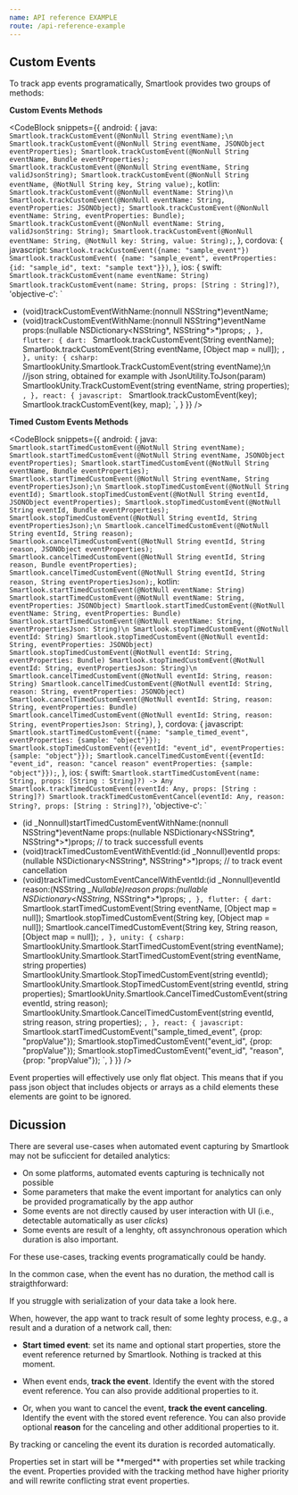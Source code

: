 ```yaml
---
name: API reference EXAMPLE
route: /api-reference-example
---
```


## Custom Events

To track app events programatically, Smartlook provides two groups of methods:

**Custom Events Methods**

<CodeBlock
  snippets={{
    android: {
      java: `
Smartlook.trackCustomEvent(@NonNull String eventName);\n 
Smartlook.trackCustomEvent(@NonNull String eventName, JSONObject eventProperties);
Smartlook.trackCustomEvent(@NonNull String eventName, Bundle eventProperties);
Smartlook.trackCustomEvent(@NonNull String eventName, String validJsonString);
Smartlook.trackCustomEvent(@NonNull String eventName, @NotNull String key, String value);
      `,
      kotlin: `
Smartlook.trackCustomEvent(@NonNull eventName: String)\n
Smartlook.trackCustomEvent(@NonNull eventName: String, eventProperties: JSONObject);
Smartlook.trackCustomEvent(@NonNull eventName: String, eventProperties: Bundle);
Smartlook.trackCustomEvent(@NonNull eventName: String, validJsonString: String);
Smartlook.trackCustomEvent(@NonNull eventName: String, @NotNull key: String, value: String);
      `,
    },
    cordova: {
      javascript: `
Smartlook.trackCustomEvent({name: "sample_event"})
Smartlook.trackCustomEvent( {name: "sample_event", eventProperties: {id: "sample_id", text: "sample text"}})
      `,
    },
    ios: {
      swift: `
Smartlook.trackCustomEvent(name eventName: String)
Smartlook.trackCustomEvent(name: String, props: [String : String]?)
`,
      'objective-c': `
+ (void)trackCustomEventWithName:(nonnull NSString*)eventName;
+ (void)trackCustomEventWithName:(nonnull NSString*)eventName props:(nullable NSDictionary<NSString*, NSString*>*)props;
      `,
    },
    flutter: {
    dart: `
Smartlook.trackCustomEvent(String eventName);
Smartlook.trackCustomEvent(String eventName, [Object map = null]);
`,
  },
  unity: {
    csharp: `
SmartlookUnity.Smartlook.TrackCustomEvent(string eventName);\n
//json string, obtained for example with JsonUtility.ToJson(param)
SmartlookUnity.TrackCustomEvent(string eventName, string properties);
`,
  },
  react: {
    javascript: `
Smartlook.trackCustomEvent(key);
Smartlook.trackCustomEvent(key, map);
`,
  }
  }}
/>

**Timed Custom Events Methods**

<CodeBlock
  snippets={{
    android: {
      java: `
Smartlook.startTimedCustomEvent(@NotNull String eventName);
Smartlook.startTimedCustomEvent(@NotNull String eventName, JSONObject eventProperties);
Smartlook.startTimedCustomEvent(@NotNull String eventName, Bundle eventProperties);
Smartlook.startTimedCustomEvent(@NotNull String eventName, String eventPropertiesJson);\n
Smartlook.stopTimedCustomEvent(@NotNull String eventId);
Smartlook.stopTimedCustomEvent(@NotNull String eventId, JSONObject eventProperties);
Smartlook.stopTimedCustomEvent(@NotNull String eventId, Bundle eventProperties);
Smartlook.stopTimedCustomEvent(@NotNull String eventId, String eventPropertiesJson);\n
Smartlook.cancelTimedCustomEvent(@NotNull String eventId, String reason);
Smartlook.cancelTimedCustomEvent(@NotNull String eventId, String reason, JSONObject eventProperties);
Smartlook.cancelTimedCustomEvent(@NotNull String eventId, String reason, Bundle eventProperties);
Smartlook.cancelTimedCustomEvent(@NotNull String eventId, String reason, String eventPropertiesJson);
      `,
      kotlin: `
Smartlook.startTimedCustomEvent(@NotNull eventName: String)
Smartlook.startTimedCustomEvent(@NotNull eventName: String, eventProperties: JSONObject)
Smartlook.startTimedCustomEvent(@NotNull eventName: String, eventProperties: Bundle)
Smartlook.startTimedCustomEvent(@NotNull eventName: String, eventPropertiesJson: String)\n
Smartlook.stopTimedCustomEvent(@NotNull eventId: String)
Smartlook.stopTimedCustomEvent(@NotNull eventId: String, eventProperties: JSONObject)
Smartlook.stopTimedCustomEvent(@NotNull eventId: String, eventProperties: Bundle)
Smartlook.stopTimedCustomEvent(@NotNull eventId: String, eventPropertiesJson: String)\n
Smartlook.cancelTimedCustomEvent(@NotNull eventId: String, reason: String)
Smartlook.cancelTimedCustomEvent(@NotNull eventId: String, reason: String, eventProperties: JSONObject)
Smartlook.cancelTimedCustomEvent(@NotNull eventId: String, reason: String, eventProperties: Bundle)
Smartlook.cancelTimedCustomEvent(@NotNull eventId: String, reason: String, eventPropertiesJson: String)
      `,
    },
    cordova: {
      javascript: `
Smartlook.startTimedCustomEvent({name: "sample_timed_event", eventProperties: {sample: "object"}});
Smartlook.stopTimedCustomEvent({eventId: "event_id", eventProperties: {sample: "object"}});
Smartlook.cancelTimedCustomEvent({eventId: "event_id", reason: "cancel reason" eventProperties: {sample: "object"}});
      `,
    },
    ios: {
      swift: `
Smartlook.startTimedCustomEvent(name: String, props: [String : String]?) -> Any
Smartlook.trackTimedCustomEvent(eventId: Any, props: [String : String]?)
Smartlook.trackTimedCustomEventCancel(eventId: Any, reason: String?, props: [String : String]?)
`,
      'objective-c': `
 + (id _Nonnull)startTimedCustomEventWithName:(nonnull NSString*)eventName props:(nullable NSDictionary<NSString*, NSString*>*)props;
 // to track successfull events
+ (void)trackTimedCustomEventWithEventId:(id _Nonnull)eventId props:(nullable NSDictionary<NSString*, NSString*>*)props;
// to track event cancellation
+ (void)trackTimedCustomEventCancelWithEventId:(id _Nonnull)eventId reason:(NSString *_Nullable)reason props:(nullable NSDictionary<NSString*, NSString*>*)props;
      `,
    },
    flutter: {
    dart: `
Smartlook.startTimedCustomEvent(String eventName, [Object map = null]);
Smartlook.stopTimedCustomEvent(String key, [Object map = null]);
Smartlook.cancelTimedCustomEvent(String key, String reason, [Object map = null]);
`,
  },
  unity: {
    csharp: `
SmartlookUnity.Smartlook.StartTimedCustomEvent(string eventName);
SmartlookUnity.Smartlook.StartTimedCustomEvent(string eventName, string properties)
SmartlookUnity.Smartlook.StopTimedCustomEvent(string eventId);
SmartlookUnity.Smartlook.StopTimedCustomEvent(string eventId, string properties);
SmartlookUnity.Smartlook.CancelTimedCustomEvent(string eventId, string reason);
SmartlookUnity.Smartlook.CancelTimedCustomEvent(string eventId, string reason, string properties);
`,
  },
  react: {
    javascript: `
Smartlook.startTimedCustomEvent("sample_timed_event", {prop: "propValue"});
Smartlook.stopTimedCustomEvent("event_id", {prop: "propValue"});
Smartlook.stopTimedCustomEvent("event_id", "reason", {prop: "propValue"});
`,
  }
  }}
/>

<Alert kind="important" visibleOn="cordova,react,flutter">
Event properties will effectively use only flat object. 
This means that if you pass json object that includes objects or arrays as a child elements these elements are goint to be ignored.
</Alert>

## Dicussion

There are several use-cases when automated event capturing by Smartlook may not be suficcient for detailed analytics: 

* On some platforms, automated events capturing is technically not possible
* Some parameters that make the event important for analytics can only be provided programatically by the app author
* Some events are not directly caused by user interaction with UI (i.e., detectable automatically as user _clicks_)
* Some events are result of a lenghty, oft assynchronous operation which duration is also important.

For these use-cases, tracking events programatically could be handy.

In the common case, when the event has no duration, the method call is straigthforward:

<Alert kind="example"> 
<CodeBlock
  snippets={{
    android: {
      java: `
Smartlook.trackCustomEvent("CUSTOM_EVENT", eventProperties);
      `,
      kotlin: `
Smartlook.trackCustomEvent("CUSTOM_EVENT", eventProperties:);
      `,
    },
    cordova: {
      javascript: `
Smartlook.trackCustomEvent( {name: "sample_event", eventProperties: {id: "sample_id", text: "sample text"}})
      `,
    },
    ios: {
      swift: `
Smartlook.trackCustomEvent("custom_event", props: [ "some_property" : somePropertyValue ]);\n
`,
      'objective-c': `
[Smartlook trackCustomEventWithName:@"duration_event" props:@{ @"some_property" : somePropertyValue }];
      `,
    },
    flutter: {
    dart: `
an example here
`,
  },
  unity: {
    csharp: `
an example here
`,
  },
  react: {
    javascript: `
an example here
`,
  }
  }}
/>
</Alert>

<Alert kind="note" visibleOn="android">
If you struggle with serialization of your data take a look here.
</Alert>

When, however, the app want to track result of some leghty process, e.g., a result and a duration of a network call, then:

* **Start timed event**: set its name and optional start properties, store the event reference returned by Smartlook. Nothing is tracked at this moment.

* When event ends, **track the event**. Identify the event with the stored event reference. You can also provide additional properties to it. 

* Or, when you want to cancel the event, **track the event canceling**. Identify the event with the stored event reference. You can also provide optional **reason** for the canceling and other additional properties to it. 

By tracking or canceling the event its duration is recorded automatically.

<Alert kind="example"> 
<CodeBlock
  snippets={{
    android: {
      java: `
String eventID = Smartlook.startTimedCustomEvent("duration_event");
Thread.sleep(1000); //long running operation
Smartlook.stopTimedCustomEvent(eventId);
      `,
      kotlin: `
val eventID = Smartlook.startTimedCustomEvent("duration_event")
Thread.sleep(1000) //long running operation
Smartlook.stopTimedCustomEvent(eventId)
      `,
    },
    cordova: {
      javascript: `
var eventID = Smartlook.startTimedCustomEvent({name: "duration_event"});
setTimeout(function() {
Smartlook.stopTimedCustomEvent({eventId: eventId})
}, 1000);
      `,
    },
    ios: {
      swift: `
// start event, and store its reference
let eventRef = Smartlook.startTimedCustomEvent("duration_event", props: [ "some_property" : somePropertyValue ]);\n
// some lenghty operation...\n
// event ends as expected
Smartlook.trackTimedCustomEvent(eventRef, [ "result" : success ? "success" : "failure", "some_result_property" : someResultValue ]);\n
// opetation is cancelled, e.g. by user
Smartlook.trackTimedCustomEventCancel(eventId: eventRef, reason: "cancelled by user")
`,
      'objective-c': `
// start event, and store its reference
id eventRef = [Smartlook startTimedCustomEventWithName:@"duration_event" props:@{ @"some_property" : somePropertyValue }];
// some lenghty operation...\n
// event ends as expected
[Smartlook trackTimedCustomEventWithEventId:eventRef props:@{ @"result" : success ? @"success" : @"failure", @"some_result_property" : someResultValue } ];\n
// opetation is cancelled, e.g. by user
[Smartlook trackTimedCustomEventCancelWithEventId:eventRef reason:@"cancelled by user" props:nil];
      `,
    },
    flutter: {
    dart: `
an example here
`,
  },
  unity: {
    csharp: `
an example here
`,
  },
  react: {
    javascript: `
an example here
`,
  }
  }}
/>
</Alert>

<Alert kind="important">
Properties set in start will be **merged** with properties set while tracking the event. Properties provided with the tracking method have higher priority and will rewrite conflicting strat event properties.
</Alert>

